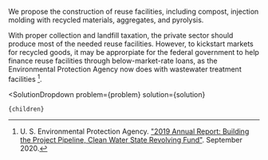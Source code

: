 

We propose the construction of reuse facilities, including compost, injection molding with recycled materials, aggregates, and pyrolysis.

With proper collection and landfill taxation, the private sector should produce most of the needed reuse facilities. However, to kickstart markets for recycled goods, it may be approrpiate for the federal government to help finance reuse facilities through below-market-rate loans, as the Environmental Protection Agency now does with wastewater treatment facilities [^"26"].

[^"26"]: U. S. Environmental Protection Agency. ["2019 Annual Report: Building the Project Pipeline, Clean Water State Revolving Fund"](https://www.epa.gov/sites/default/files/2020-10/documents/2019_cwsrf_annual_report_9-10.pdf). September 2020.

  <SolutionDropdown 
    problem={problem} 
    solution={solution}
  >
    {children}
  </SolutionDropdown>